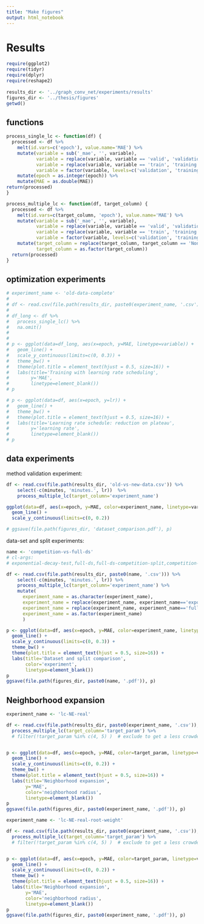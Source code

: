 ```yaml
---
title: "Make figures"
output: html_notebook
---
```


# Results

```r
require(ggplot2)
require(tidyr)
require(dplyr)
require(reshape2)
  
results_dir <- '../graph_conv_net/experiments/results'
figures_dir <- '../thesis/figures'
getwd()
```

## functions

```r
process_single_lc <- function(df) {
  processed <- df %>% 
    melt(id.vars=c('epoch'), value.name='MAE') %>% 
    mutate(variable = sub('_mae', '', variable),
           variable = replace(variable, variable == 'valid', 'validation'),
           variable = replace(variable, variable == 'train', 'training'),
           variable = factor(variable, levels=c('validation', 'training'))) %>% 
    mutate(epoch = as.integer(epoch)) %>% 
    mutate(MAE = as.double(MAE))
return(processed)
}

process_multiple_lc <- function(df, target_column) {
  processed <- df %>% 
    melt(id.vars=c(target_column, 'epoch'), value.name='MAE') %>% 
    mutate(variable = sub('_mae', '', variable),
           variable = replace(variable, variable == 'valid', 'validation'),
           variable = replace(variable, variable == 'train', 'training'),
           variable = factor(variable, levels=c('validation', 'training'))) %>% 
    mutate(target_column = replace(target_column, target_column == 'None', '0'),  # for target param = neighborhood expansion
           target_column = as.factor(target_column))
  return(processed)
}
```
    


## optimization experiments

```r
# experiment_name <- 'old-data-complete'
# 
# df <- read.csv(file.path(results_dir, paste0(experiment_name, '.csv')), stringsAsFactors=F)
# 
# df_long <- df %>%
#   process_single_lc() %>% 
#   na.omit()
# 
# 
# p <- ggplot(data=df_long, aes(x=epoch, y=MAE, linetype=variable)) +
#   geom_line() +
#   scale_y_continuous(limits=c(0, 0.3)) +
#   theme_bw() +
#   theme(plot.title = element_text(hjust = 0.5, size=16)) +
#   labs(title='Training with learning rate scheduling',
#        y='MAE',
#        linetype=element_blank())
# p
```

```r
# p <- ggplot(data=df, aes(x=epoch, y=lr)) +
#   geom_line() +
#   theme_bw() +
#   theme(plot.title = element_text(hjust = 0.5, size=16)) +
#   labs(title='Learning rate schedule: reduction on plateau',
#        y='learning rate',
#        linetype=element_blank())
# p
```

## data experiments


method validation experiment:
```r
df <- read.csv(file.path(results_dir, 'old-vs-new-data.csv')) %>%
    select(-c(minutes, 'minutes.', lr))  %>% 
    process_multiple_lc(target_column='experiment_name')

ggplot(data=df, aes(x=epoch, y=MAE, color=experiment_name, linetype=variable)) +
  geom_line() + 
  scale_y_continuous(limits=c(0, 0.2))

# ggsave(file.path(figures_dir, 'dataset_comparison.pdf'), p)
```

data-set and split experiments:
```r
name <- 'competition-vs-full-ds'
# cl-args:
# exponential-decay-test,full-ds,full-ds-competition-split,competition-ds-random-split,competition-ds-random-split-same-ratio -o competition-vs-full-ds

df <- read.csv(file.path(results_dir, paste0(name, '.csv'))) %>%
    select(-c(minutes, 'minutes.', lr)) %>% 
    process_multiple_lc(target_column='experiment_name') %>% 
    mutate(
      experiment_name = as.character(experiment_name),
      experiment_name = replace(experiment_name, experiment_name=='exponential-decay-test', 'competition-ds-competion-split'),
      experiment_name = replace(experiment_name, experiment_name=='full-ds', 'full-ds-random-split'),
      experiment_name = as.factor(experiment_name)
      )

p <- ggplot(data=df, aes(x=epoch, y=MAE, color=experiment_name, linetype=variable)) +
  geom_line() + 
  scale_y_continuous(limits=c(0, 0.3)) +
  theme_bw() +
  theme(plot.title = element_text(hjust = 0.5, size=16)) +
  labs(title='Dataset and split comparison',
       color='experiment',
       linetype=element_blank())
p
ggsave(file.path(figures_dir, paste0(name, '.pdf')), p)
```



## Neighborhood expansion


```r
experiment_name <- 'lc-NE-real'

df <- read.csv(file.path(results_dir, paste0(experiment_name, '.csv')), stringsAsFactors=F) %>%
  process_multiple_lc(target_column='target_param') %>% 
  # filter(!target_param %in% c(4, 5) )  # exclude to get a less crowded figure: add info in comment


p <- ggplot(data=df, aes(x=epoch, y=MAE, color=target_param, linetype=variable)) +
  geom_line() +
  scale_y_continuous(limits=c(0, 0.2)) +
  theme_bw() +
  theme(plot.title = element_text(hjust = 0.5, size=16)) +
  labs(title='Neighborhood expansion',
       y='MAE',
       color='neighborhood radius',
       linetype=element_blank())
p
ggsave(file.path(figures_dir, paste0(experiment_name, '.pdf')), p)
```


```r
experiment_name <- 'lc-NE-real-root-weight'

df <- read.csv(file.path(results_dir, paste0(experiment_name, '.csv')), stringsAsFactors=F) %>%
  process_multiple_lc(target_column='target_param') %>% 
  # filter(!target_param %in% c(4, 5) )  # exclude to get a less crowded figure: add info in comment


p <- ggplot(data=df, aes(x=epoch, y=MAE, color=target_param, linetype=variable)) +
  geom_line() +
  scale_y_continuous(limits=c(0, 0.2)) +
  theme_bw() +
  theme(plot.title = element_text(hjust = 0.5, size=16)) +
  labs(title='Neighborhood expansion',
       y='MAE',
       color='neighborhood radius',
       linetype=element_blank())
p
ggsave(file.path(figures_dir, paste0(experiment_name, '.pdf')), p)
```

